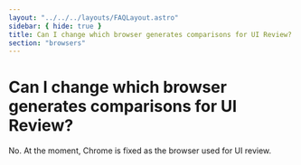 ```yaml
---
layout: "../../../layouts/FAQLayout.astro"
sidebar: { hide: true }
title: Can I change which browser generates comparisons for UI Review?
section: "browsers"
---
```


# Can I change which browser generates comparisons for UI Review?

No. At the moment, Chrome is fixed as the browser used for UI review.
